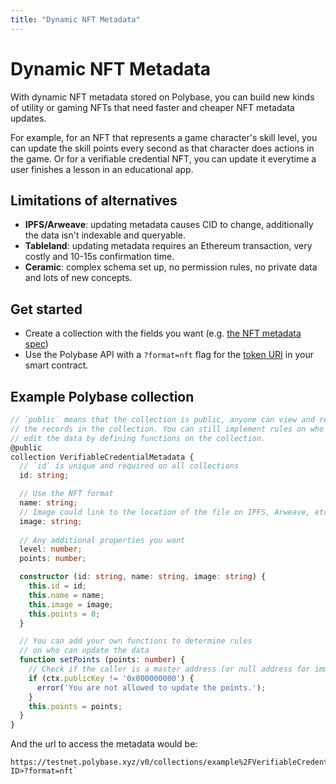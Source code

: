 ```yaml
---
title: "Dynamic NFT Metadata"
---
```


# Dynamic NFT Metadata

With dynamic NFT metadata stored on Polybase, you can build new kinds of utility or gaming NFTs that need faster and cheaper NFT metadata updates.

For example, for an NFT that represents a game character's skill level, you can update the skill points every second as that character does actions in the game. Or for a verifiable credential NFT, you can update it everytime a user finishes a lesson in an educational app.

## Limitations of alternatives

- **IPFS/Arweave**: updating metadata causes CID to change, additionally the data isn't indexable and queryable.
- **Tableland**: updating metadata requires an Ethereum transaction, very costly and 10-15s confirmation time.
- **Ceramic**: complex schema set up, no permission rules, no private data and lots of new concepts.

## Get started

- Create a collection with the fields you want (e.g. [the NFT metadata spec](https://nftschool.dev/reference/metadata-schemas/#ethereum-and-evm-compatible-chains))
- Use the Polybase API with a `?format=nft` flag for the [token URI](https://docs.openzeppelin.com/contracts/3.x/api/token/erc721#ERC721-_setTokenURI-uint256-string-) in your smart contract.

## Example Polybase collection

```typescript
// `public` means that the collection is public, anyone can view and read
// the records in the collection. You can still implement rules on who can 
// edit the data by defining functions on the collection.
@public
collection VerifiableCredentialMetadata {
  // `id` is unique and required on all collections
  id: string;

  // Use the NFT format
  name: string;
  // Image could link to the location of the file on IPFS, Arweave, etc.
  image: string;
  
  // Any additional properties you want
  level: number;
  points: number;

  constructor (id: string, name: string, image: string) {
    this.id = id;
    this.name = name;
    this.image = image;
    this.points = 0;
  }

  // You can add your own functions to determine rules
  // on who can update the data
  function setPoints (points: number) {
    // Check if the caller is a master address (or null address for immutable metadata).
    if (ctx.publicKey != '0x000000000') {
      error('You are not allowed to update the points.');
    }
    this.points = points;
  }
}
```

And the url to access the metadata would be:
```
https://testnet.polybase.xyz/v0/collections/example%2FVerifiableCredentialMetadata/records/<record ID>?format=nft`
```